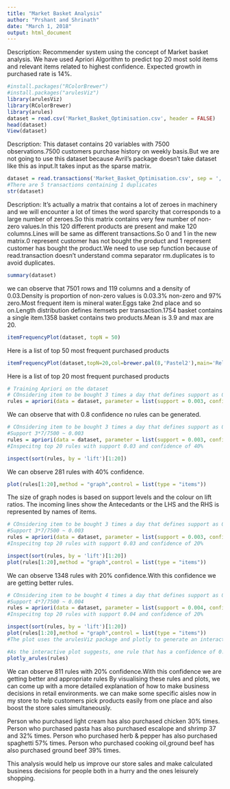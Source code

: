 ---
title: "Market Basket Analysis"
author: "Prshant and Shrinath"
date: "March 1, 2018"
output: html_document
---

Description: Recommender system using the concept of Market basket analysis. We have used Apriori Algorithm to predict top 20 most sold items and relevant items related to highest confidence. Expected growth in purchased rate is 14%. 

```{r}
#install.packages("RColorBrewer")
#install.packages("arulesViz")
library(arulesViz)
library(RColorBrewer)
library(arules)
dataset = read.csv('Market_Basket_Optimisation.csv', header = FALSE)
head(dataset)
View(dataset)
```

Description: This dataset contains 20 variables with 7500 observations.7500 customers purchase history on weekly basis.But we are not going to use this dataset because Avril's package doesn't take dataset like this as input.It takes input as the sparse matrix.

```{r}
dataset = read.transactions('Market_Basket_Optimisation.csv', sep = ',', rm.duplicates = TRUE)
#There are 5 transactions containing 1 duplicates
str(dataset)
```


Description: It's actually a matrix that contains a lot of zeroes in machinery and we will encounter a lot of times the word sparcity that corresponds to a large number of zeroes.So this matrix contains very few number of non-zero values.In this 120 different products are present and make 120 columns.Lines will be same as different transactions.So 0 and 1 in the new matrix.0 represent customer has not bought the product and 1 represent customer has bought the product.We need to use sep function because of read.transaction doesn't understand comma separator rm.duplicates is to avoid duplicates.
```{r}
summary(dataset)
```

we can observe that 7501 rows and 119 columns and a density of 0.03.Density is proportion of non-zero values is 0.03.3% non-zero and 97%  zero.Most frequent item is mineral water.Eggs take 2nd place and so on.Length distribution defines itemsets per transaction.1754 basket contains a single item.1358 basket contains two products.Mean is 3.9 and max are 20. 

```{r}
itemFrequencyPlot(dataset, topN = 50)
```
Here is a list of top 50 most frequent purchased products

```{r}
itemFrequencyPlot(dataset,topN=20,col=brewer.pal(8,'Pastel2'),main='Relative Item Frequency Plot',type="relative",ylab="Item Frequency (Relative)")
```

Here is a list of top 20 most frequent purchased products

```{r}
# Training Apriori on the dataset
# COnsidering item to be bought 3 times a day that defines support as 0.003 and considering confidence 0.8 by default value
rules = apriori(data = dataset, parameter = list(support = 0.003, confidence = 0.8))
```

We can observe that with 0.8 confidence no rules can be generated.

```{r}
# COnsidering item to be bought 3 times a day that defines support as 0.003 and considering confidence 0.4 by default value
#Support 3*7/7500 ~ 0.003
rules = apriori(data = dataset, parameter = list(support = 0.003, confidence = 0.4))
#Inspecitng top 20 rules with support 0.03 and confidence of 40%

inspect(sort(rules, by = 'lift')[1:20])

```

We can observe 281 rules with 40% confidence.


```{r}
plot(rules[1:20],method = "graph",control = list(type = "items"))
```

The size of graph nodes is based on support levels and the colour on lift ratios. The incoming lines show the Antecedants or the LHS and the RHS is represented by names of items. 



```{r}
# COnsidering item to be bought 3 times a day that defines support as 0.003 and considering confidence 0.2 by default value
#Support 3*7/7500 ~ 0.003
rules = apriori(data = dataset, parameter = list(support = 0.003, confidence = 0.2))
#Inspecitng top 20 rules with support 0.03 and confidence of 20%

inspect(sort(rules, by = 'lift')[1:20])
plot(rules[1:20],method = "graph",control = list(type = "items"))
```

We can observe 1348 rules with 20% confidence.With this confidence we are getting better rules.


```{r}
# COnsidering item to be bought 4 times a day that defines support as 0.004 and considering confidence 0.2 by default value
#Support 4*7/7500 ~ 0.004
rules = apriori(data = dataset, parameter = list(support = 0.004, confidence = 0.2))
#Inspecitng top 20 rules with support 0.04 and confidence of 20%

inspect(sort(rules, by = 'lift')[1:20])
plot(rules[1:20],method = "graph",control = list(type = "items"))
#The plot uses the arulesViz package and plotly to generate an interactive plot. We can hover over each rule and see the Support, Confidence and Lift.

#As the interactive plot suggests, one rule that has a confidence of 0.61 is the one above. It has an exceptionally high lift as well, at 3.51.
plotly_arules(rules)
```



We can observe 811 rules with 20% confidence.With this confidence we are getting better and appropriate rules
By visualising these rules and plots, we can come up with a more detailed explanation of how to make business decisions in retail environments.
we can make some specific aisles now in my store to help customers pick products easily from one place and also boost the store sales simultaneously.


Person who purchased light cream has also purchased chicken 30% times.
Person who purchased pasta has also purchased escalope and shrimp 37 and 32% times.
Person who purchased herb & pepper has also purchased spaghetti 57% times.
Person who purchased cooking oil,ground beef has also purchased ground beef 39% times.


This analysis would help us improve our store sales and make calculated business decisions for people both in a hurry and the ones leisurely shopping.
















